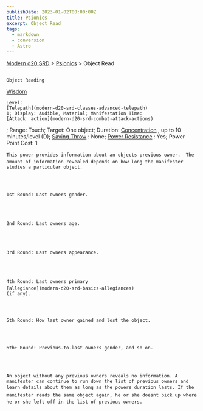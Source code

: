 ```yaml
---
publishDate: 2023-01-02T00:00:00Z
title: Psionics
excerpt: Object Read
tags:
  - markdown
  - conversion
  - Astro
---
```


[Modern d20 SRD](/#modernD20) >
[Psionics](modern-d20-srd-psionics-index) > Object Read

##

    Object Reading

[Wisdom](modern-d20-srd-basics-ability-scores)

    Level:
    [Telepath](modern-d20-srd-classes-advanced-telepath)
    1; Display: Audible, Material; Manifestation Time:
    [Attack  action](modern-d20-srd-combat-attack-actions)
; Range: Touch; Target: One object; Duration:
[Concentration](modern-d20-srd-skills-concentration)
, up to 10 minutes/level (D);
[Saving Throw](modern-d20-srd-basics-saving-throws)
: None;
[Power Resistance](modern-d20-srd-special-abilities-power-resistance)
: Yes; Power Point Cost: 1

    This power provides information about an objects previous owner.  The amount of information revealed depends on how long the manifester studies a particular object.




    1st Round: Last owners gender.




    2nd Round: Last owners age.




    3rd Round: Last owners appearance.




    4th Round: Last owners primary
    [allegiance](modern-d20-srd-basics-allegiances)
    (if any).




    5th Round: How last owner gained and lost the object.




    6th+ Round: Previous-to-last owners gender, and so on.




    An object without any previous owners reveals no information. A manifester can continue to run down the list of previous owners and learn details about them as long as the powers duration lasts. If the manifester reads the same object again, he or she doesnt pick up where he or she left off in the list of previous owners.
